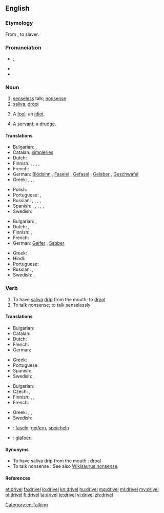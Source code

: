 ==English==

===Etymology===
From  {{etyl|ang}} {{term|dravelen, drabelen, drevelen, drivelen|lang=ang}}, to slaver.

===Pronunciation===
* {{a|UK}} {{IPA|/dɹɪv.əl/}}, {{X-SAMPA|/drIv.@l/}}
* {{audio|en-us-drivel.ogg|Audio (US)}}
* {{rhymes|ɪvəl}}

===Noun===
{{en-noun|-}}

# [[senseless]] talk; [[nonsense]]
# [[saliva]], [[drool]]
# {{obsolete}} A [[fool]]; an [[idiot]].
#: {{rfquotek|Sir Philip Sidney}}
# {{obsolete}} A [[servant]]; a [[drudge]].
#: {{rfquotek|Huloet}}

====Translations====
{{trans-top|senseless talk}}
* Bulgarian: {{t+|bg|глупости|p}}, {{t+|bg|безсмислици|p}}
* Catalan: [[ximpleries]] {{f|p}}
* Dutch: {{t-|nl|geneuzel|n}}
* Finnish: {{t-|fi|höpinä}}, {{t-|fi|höpöpuhe}}, {{t-|fi|höpötys}}, {{t-|fi|pöty}}, {{t+|fi|hölynpöly}}
* French: {{t+|fr|foutaise}}
* German: [[Blödsinn]] {{m}}, [[Faselei]] {{f}}, [[Gefasel]] {{n}}, [[Gelaber]] {{n}}, [[Geschwafel]] {{n}}
* Greek: {{t+|el|αερολογία|f|tr=aerología|sc=Grek}}, {{t+|el|μωρολογία|f|tr=morología|sc=Grek}}, {{t+|el|φληνάφημα|n|tr=flináfima|sc=Grek}}, {{t+|el|σαλιάρισμα|n|tr=saliárisma|sc=Grek}}
{{trans-mid}}
* Polish: {{t-|pl|bełkot|m}}
* Portuguese: {{t+|pt|besteira|f}}, {{t+|pt|bobagem|f}}
* Russian: {{t+|ru|бессмыслица|f|tr=bessmýslica|sc=Cyrl}}, {{t+|ru|ерунда|f|tr=jerundá|sc=Cyrl}}, {{t+|ru|чепуха|f|tr=čepuxá|sc=Cyrl}}, {{t+|ru|чушь|f|tr=čušʹ|sc=Cyrl}}, {{t+|ru|вздор|m|tr=vzdor|sc=Cyrl}}
* Spanish: {{t+|es|tonterías|f|p}},  {{t-|es|chorradas|f|p}},  {{t-|es|babosadas|f|p}},  {{t-|es|leseras|f|p}},  {{t-|es|macanas|f|p}},  {{t+|es|monserga|f}}
* Swedish: {{t-|sv|dravel|n}}
{{trans-bottom}}

{{trans-top|saliva, drool}}
* Bulgarian: {{t+|bg|лиги|p}}, {{t-|bg|слюнка|f}}
* Dutch: {{t+|nl|kwijl|n}}, {{t+|nl|speeksel|n}}
* Finnish: {{t+|fi|sylki}},  {{t+|fi|kuola}}
* French: {{t+|fr|bave|f}}
* German: [[Geifer]] {{m}}, [[Sabber]] {{m}}
{{trans-mid}}
* Greek: {{t+|el|σάλιο|n|tr=sálio|sc=Grek}}
* Hindi: {{t-|hi|लार|f|tr=lār}}
* Portuguese: {{t+|pt|baba|f}}
* Russian: {{t+|ru|слюна|f|tr=sljuná|sc=Cyrl}}, {{t-|ru|слюни|p|tr=sljuni|sc=Cyrl}}
* Swedish: {{t-|sv|drägel|n}}, {{t-|sv|dregel|n}}
{{trans-bottom}}

===Verb===
{{en-verb|drivels|'''[[driveling]]''' or '''[[drivelling]]'''|'''[[driveled]]''' or '''[[drivelled]]'''}}

# To have [[saliva]] [[drip]] from the mouth; to [[drool]].
# To talk nonsense; to talk senselessly

====Translations====
{{trans-top|to have saliva drip from the mouth}}
* Bulgarian: {{t-|bg|лигавя се}}
* Catalan: {{t+|ca|bavejar}}
* Dutch: {{t+|nl|kwijlen}}
* French: {{t+|fr|baver}}
* German: {{t+|de|sabbern}}
{{trans-mid}}
* Greek: {{t-|el|βγάζω σάλια|tr=vgázo sália|sc=Grek}}
* Portuguese: {{t+|pt|babar}}
* Spanish: {{t+|es|babear}}
* Swedish: {{t-|sv|dregla}}, {{t-|sv|drägla}}
{{trans-bottom}}

{{trans-top|to talk nonsense}}
* Bulgarian: {{t-|bg|говоря глупости}}
* Czech: {{t-|cs|blábolat}}, {{t-|cs|žvanit}}
* Finnish: {{t-|fi|höpsiä}}, {{t+|fi|höpöttää}}, {{t-|fi|puhua puuta heinää}}
* French: {{t+|fr|radoter}}
{{trans-mid}}
* Greek: {{t+|el|αερολογώ|tr=aerologó|sc=Grek}}, {{t+|el|σαλιαρίζω|tr=saliarízo|sc=Grek}}, {{t-|el|λέω ανοησίες|tr=léo anoisíes|sc=Grek}}
* Swedish: {{t-|sv|dravla}}
{{trans-bottom}}

{{checktrans-top}}
* {{ttbc|de}}: [[faseln]], [[geifern]], [[speicheln]]
{{trans-mid}}
* {{ttbc|cy}}: [[glafoeri]]
{{trans-bottom}}

====Synonyms====
* To have saliva drip from the mouth : [[drool]]
* To talk nonsense : See also [[Wikisaurus:nonsense]].

====References====
{{R:Webster 1913}}

[[Category:en:Talking]]

[[et:drivel]]
[[fa:drivel]]
[[io:drivel]]
[[kn:drivel]]
[[hu:drivel]]
[[mg:drivel]]
[[ml:drivel]]
[[my:drivel]]
[[pl:drivel]]
[[fi:drivel]]
[[ta:drivel]]
[[te:drivel]]
[[vi:drivel]]
[[zh:drivel]]